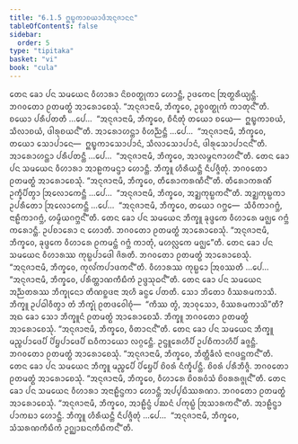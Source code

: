 ```yaml
---
title: "6.1.5 ᩍᨭ᩠ᨮᨠᩣᨧᨿᩣᨴᩥᩋᨶᩩᨩᩣᨶᨶ"
tableOfContents: false
sidebar:
  order: 5
type: "tipitaka"
basket: "vi"
book: "cula"
---
```



<DynamicBreadcrumb />

<Division number="300" book="cula">

<Paragraph number="1292" book="cula">
ᨲᩮᨶ ᨡᩮᩣ ᨸᨶ ᩈᨾᨿᩮᨶ ᩅᩥᩉᩣᩁᩣ ᨶᩦᨧᩅᨲ᩠ᨳᩩᨠᩣ ᩉᩮᩣᨶ᩠ᨲᩥ, ᩏᨴᨠᩮᨶ ᩒᨲ᩠ᨳᩁᩥᨿ᩠ᨿᨶ᩠ᨲᩥ. ᨽᨣᩅᨲᩮᩣ ᩑᨲᨾᨲ᩠ᨳᩴ ᩋᩣᩁᩮᩣᨧᩮᩈᩩᩴ. “ᩋᨶᩩᨩᩣᨶᩣᨾᩥ, ᨽᩥᨠ᩠ᨡᩅᩮ, ᩏᨧ᩠ᨧᩅᨲ᩠ᨳᩩᨠᩴ ᨠᩣᨲᩩᨶ᩺”ᨲᩥ. ᨧᨿᩮᩣ ᨸᩁᩥᨸᨲᨲᩥ …ᨸᩮ…  “ᩋᨶᩩᨩᩣᨶᩣᨾᩥ, ᨽᩥᨠ᩠ᨡᩅᩮ, ᨧᩥᨶᩥᨲᩩᩴ ᨲᨿᩮᩣ ᨧᨿᩮ—  ᩍᨭ᩠ᨮᨠᩣᨧᨿᩴ, ᩈᩥᩃᩣᨧᨿᩴ, ᨴᩤᩁᩩᨧᨿᨶ᩺”ᨲᩥ. ᩋᩣᩁᩮᩣᩉᨶ᩠ᨲᩣ ᩅᩥᩉᨬ᩠ᨬᨶ᩠ᨲᩥ …ᨸᩮ…  “ᩋᨶᩩᨩᩣᨶᩣᨾᩥ, ᨽᩥᨠ᩠ᨡᩅᩮ, ᨲᨿᩮᩣ ᩈᩮᩣᨸᩣᨶᩮ—  ᩍᨭ᩠ᨮᨠᩣᩈᩮᩣᨸᩣᨶᩴ, ᩈᩥᩃᩣᩈᩮᩣᨸᩣᨶᩴ, ᨴᩤᩁᩩᩈᩮᩣᨸᩣᨶᨶ᩺”ᨲᩥ. ᩋᩣᩁᩮᩣᩉᨶ᩠ᨲᩣ ᨸᩁᩥᨸᨲᨶ᩠ᨲᩥ …ᨸᩮ…  “ᩋᨶᩩᨩᩣᨶᩣᨾᩥ, ᨽᩥᨠ᩠ᨡᩅᩮ, ᩋᩣᩃᨾ᩠ᨻᨶᨻᩣᩉᨶ᩺”ᨲᩥ.
</Paragraph>

<Paragraph number="1293" book="cula">
ᨲᩮᨶ ᨡᩮᩣ ᨸᨶ ᩈᨾᨿᩮᨶ ᩅᩥᩉᩣᩁᩣ ᩋᩣᩊᨠᨾᨶ᩠ᨴᩣ ᩉᩮᩣᨶ᩠ᨲᩥ. ᨽᩥᨠ᩠ᨡᩪ ᩉᩥᩁᩥᨿᨶ᩠ᨲᩥ ᨶᩥᨸᨩ᩠ᨩᩥᨲᩩᩴ. ᨽᨣᩅᨲᩮᩣ ᩑᨲᨾᨲ᩠ᨳᩴ ᩋᩣᩁᩮᩣᨧᩮᩈᩩᩴ. “ᩋᨶᩩᨩᩣᨶᩣᨾᩥ, ᨽᩥᨠ᩠ᨡᩅᩮ, ᨲᩥᩁᩮᩣᨠᩁᨱᩥᨶ᩺”ᨲᩥ. ᨲᩥᩁᩮᩣᨠᩁᨱᩥᩴ ᩏᨠ᩠ᨡᩥᨸᩥᨲ᩠ᩅᩣ ᩒᩃᩮᩣᨠᩮᨶ᩠ᨲᩥ …ᨸᩮ…  “ᩋᨶᩩᨩᩣᨶᩣᨾᩥ, ᨽᩥᨠ᩠ᨡᩅᩮ, ᩋᨯ᩠ᨰᨠᩩᨭ᩠ᨭᨠᨶ᩺”ᨲᩥ. ᩋᨯ᩠ᨰᨠᩩᨭ᩠ᨭᨠᩣ ᩏᨸᩁᩥᨲᩮᩣ ᩒᩃᩮᩣᨠᩮᨶ᩠ᨲᩥ …ᨸᩮ…  “ᩋᨶᩩᨩᩣᨶᩣᨾᩥ, ᨽᩥᨠ᩠ᨡᩅᩮ, ᨲᨿᩮᩣ ᨣᨻ᩠ᨽᩮ—  ᩈᩥᩅᩥᨠᩣᨣᨻ᩠ᨽᩴ, ᨶᩣᩊᩥᨠᩣᨣᨻ᩠ᨽᩴ, ᩉᨾ᩠ᨾᩥᨿᨣᨻ᩠ᨽᨶ᩺”ᨲᩥ.
</Paragraph>

<Paragraph number="1294" book="cula">
ᨲᩮᨶ ᨡᩮᩣ ᨸᨶ ᩈᨾᨿᩮᨶ ᨽᩥᨠ᩠ᨡᩪ ᨡᩩᨴ᩠ᨴᨠᩮ ᩅᩥᩉᩣᩁᩮ ᨾᨩ᩠ᨫᩮ ᨣᨻ᩠ᨽᩴ ᨠᩁᩮᩣᨶ᩠ᨲᩥ. ᩏᨸᨧᩣᩁᩮᩣ ᨶ ᩉᩮᩣᨲᩥ. ᨽᨣᩅᨲᩮᩣ ᩑᨲᨾᨲ᩠ᨳᩴ ᩋᩣᩁᩮᩣᨧᩮᩈᩩᩴ. “ᩋᨶᩩᨩᩣᨶᩣᨾᩥ, ᨽᩥᨠ᩠ᨡᩅᩮ, ᨡᩩᨴ᩠ᨴᨠᩮ ᩅᩥᩉᩣᩁᩮ ᩑᨠᨾᨶ᩠ᨲᩴ ᨣᨻ᩠ᨽᩴ ᨠᩣᨲᩩᩴ, ᨾᩉᩃᩖᨠᩮ ᨾᨩ᩠ᨫᩮ”ᨲᩥ.
</Paragraph>

<Paragraph number="1295" book="cula">
ᨲᩮᨶ ᨡᩮᩣ ᨸᨶ ᩈᨾᨿᩮᨶ ᩅᩥᩉᩣᩁᩔ ᨠᩩᨭ᩠ᨭᨸᩣᨴᩮᩤ ᨩᩦᩁᨲᩥ. ᨽᨣᩅᨲᩮᩣ ᩑᨲᨾᨲ᩠ᨳᩴ ᩋᩣᩁᩮᩣᨧᩮᩈᩩᩴ. “ᩋᨶᩩᨩᩣᨶᩣᨾᩥ, ᨽᩥᨠ᩠ᨡᩅᩮ, ᨠᩩᩃᩘᨠᨸᩣᨴᨠᨶ᩺”ᨲᩥ. ᩅᩥᩉᩣᩁᩔ ᨠᩩᨭ᩠ᨭᩮᩣ ᩒᩅᩔᨲᩥ …ᨸᩮ…  “ᩋᨶᩩᨩᩣᨶᩣᨾᩥ, ᨽᩥᨠ᩠ᨡᩅᩮ, ᨸᩁᩥᨲ᩠ᨲᩣᨱᨠᩥᨭᩥᨠᩴ ᩏᨴ᩠ᨴᩈᩩᨵᨶ᩺”ᨲᩥ.
</Paragraph>

<Paragraph number="1296" book="cula">
ᨲᩮᨶ ᨡᩮᩣ ᨸᨶ ᩈᨾᨿᩮᨶ ᩋᨬ᩠ᨬᨲᩁᩔ ᨽᩥᨠ᩠ᨡᩩᨶᩮᩣ ᨲᩥᨱᨧ᩠ᨨᨴᨶᩣ ᩋᩉᩥ ᨡᨶ᩠ᨵᩮ ᨸᨲᨲᩥ. ᩈᩮᩣ ᨽᩦᨲᩮᩣ ᩅᩥᩔᩁᨾᨠᩣᩈᩥ. ᨽᩥᨠ᩠ᨡᩪ ᩏᨸᨵᩤᩅᩥᨲ᩠ᩅᩣ ᨲᩴ ᨽᩥᨠ᩠ᨡᩩᩴ ᩑᨲᨴᩅᩮᩤᨧᩩᩴ—  “ᨠᩥᩔ ᨲ᩠ᩅᩴ, ᩋᩣᩅᩩᩈᩮᩣ, ᩅᩥᩔᩁᨾᨠᩣᩈᩦ”ᨲᩥ? ᩋᨳ ᨡᩮᩣ ᩈᩮᩣ ᨽᩥᨠ᩠ᨡᩪᨶᩴ ᩑᨲᨾᨲ᩠ᨳᩴ ᩋᩣᩁᩮᩣᨧᩮᩈᩥ. ᨽᩥᨠ᩠ᨡᩪ ᨽᨣᩅᨲᩮᩣ ᩑᨲᨾᨲ᩠ᨳᩴ ᩋᩣᩁᩮᩣᨧᩮᩈᩩᩴ. “ᩋᨶᩩᨩᩣᨶᩣᨾᩥ, ᨽᩥᨠ᩠ᨡᩅᩮ, ᩅᩥᨲᩣᨶᨶ᩺”ᨲᩥ.
</Paragraph>

<Paragraph number="1297" book="cula">
ᨲᩮᨶ ᨡᩮᩣ ᨸᨶ ᩈᨾᨿᩮᨶ ᨽᩥᨠ᩠ᨡᩪ ᨾᨬ᩠ᨧᨸᩣᨴᩮᨸᩥ ᨸᩦᨮᨸᩣᨴᩮᨸᩥ ᨳᩅᩥᨠᩣᨿᩮᩣ ᩃᨣ᩠ᨣᩮᨶ᩠ᨲᩥ. ᩏᨶ᩠ᨴᩪᩁᩮᩉᩥᨸᩥ ᩏᨸᨧᩥᨠᩣᩉᩥᨸᩥ ᨡᨩ᩠ᨩᨶ᩠ᨲᩥ. ᨽᨣᩅᨲᩮᩣ ᩑᨲᨾᨲ᩠ᨳᩴ ᩋᩣᩁᩮᩣᨧᩮᩈᩩᩴ. “ᩋᨶᩩᨩᩣᨶᩣᨾᩥ, ᨽᩥᨠ᩠ᨡᩅᩮ, ᨽᩥᨲ᩠ᨲᩥᨡᩥᩃᩴ ᨶᩣᨣᨴᨶ᩠ᨲᨠᨶ᩺”ᨲᩥ.
</Paragraph>

<Paragraph number="1298" book="cula">
ᨲᩮᨶ ᨡᩮᩣ ᨸᨶ ᩈᨾᨿᩮᨶ ᨽᩥᨠ᩠ᨡᩪ ᨾᨬ᩠ᨧᩮᨸᩥ ᨸᩦᨮᩮᨸᩥ ᨧᩦᩅᩁᩴ ᨶᩥᨠ᩠ᨡᩥᨸᨶ᩠ᨲᩥ. ᨧᩦᩅᩁᩴ ᨸᩁᩥᨽᩥᨩ᩠ᨩᩥ. ᨽᨣᩅᨲᩮᩣ ᩑᨲᨾᨲ᩠ᨳᩴ ᩋᩣᩁᩮᩣᨧᩮᩈᩩᩴ. “ᩋᨶᩩᨩᩣᨶᩣᨾᩥ, ᨽᩥᨠ᩠ᨡᩅᩮ, ᩅᩥᩉᩣᩁᩮ ᨧᩦᩅᩁᩅᩴᩈᩴ ᨧᩦᩅᩁᩁᨩ᩠ᨩᩩᨶ᩺”ᨲᩥ.
</Paragraph>

<Paragraph number="1299" book="cula">
ᨲᩮᨶ ᨡᩮᩣ ᨸᨶ ᩈᨾᨿᩮᨶ ᩅᩥᩉᩣᩁᩣ ᩋᨶᩣᩊᩥᨶ᩠ᨴᨠᩣ ᩉᩮᩣᨶ᩠ᨲᩥ ᩋᨸ᩠ᨸᨭᩥᩔᩁᨱᩣ. ᨽᨣᩅᨲᩮᩣ ᩑᨲᨾᨲ᩠ᨳᩴ ᩋᩣᩁᩮᩣᨧᩮᩈᩩᩴ. “ᩋᨶᩩᨩᩣᨶᩣᨾᩥ, ᨽᩥᨠ᩠ᨡᩅᩮ, ᩋᩣᩊᩥᨶ᩠ᨴᩴ ᨸᨥᨶᩴ ᨸᨠᩩᨭ᩠ᨭᩴ ᩒᩈᩣᩁᨠᨶ᩺”ᨲᩥ. ᩋᩣᩊᩥᨶ᩠ᨴᩣ ᨸᩣᨠᨭᩣ ᩉᩮᩣᨶ᩠ᨲᩥ. ᨽᩥᨠ᩠ᨡᩪ ᩉᩥᩁᩥᨿᨶ᩠ᨲᩥ ᨶᩥᨸᨩ᩠ᨩᩥᨲᩩᩴ …ᨸᩮ…  “ᩋᨶᩩᨩᩣᨶᩣᨾᩥ, ᨽᩥᨠ᩠ᨡᩅᩮ, ᩈᩴᩈᩁᨱᨠᩥᨭᩥᨠᩴ ᩏᨣ᩠ᨥᩣᨭᨶᨠᩥᨭᩥᨠᨶ᩺”ᨲᩥ.
</Paragraph>
</Division>